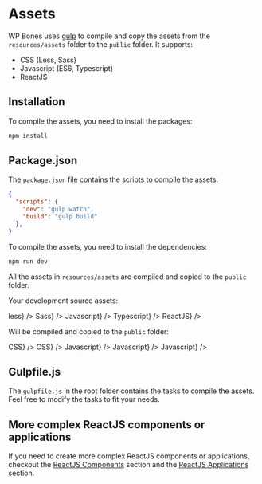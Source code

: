 
# Assets

WP Bones uses [gulp](https://gulpjs.com/) to compile and copy the assets from the `resources/assets` folder to the `public` folder. It supports:

- CSS (Less, Sass)
- Javascript (ES6, Typescript)
- ReactJS

## Installation

To compile the assets, you need to install the packages:

```sh npm2yarn copy
npm install
```

## Package.json

The `package.json` file contains the scripts to compile the assets:

```json
{
  "scripts": {
    "dev": "gulp watch",
    "build": "gulp build"
  },
}
```

To compile the assets, you need to install the dependencies:

```sh npm2yarn copy
npm run dev
```
All the assets in `resources/assets` are compiled and copied to the `public` folder.

Your development source assets:

<FileTree>
  <FileTree.Folder name="resources" defaultOpen>
      <FileTree.Folder name="assets" defaultOpen>
        <FileTree.Folder name="css" defaultOpen>
            <FileTree.File label={<FileTreeLabel type="file" name="my-styles-1.less">less</FileTreeLabel>} />
            <FileTree.File label={<FileTreeLabel type="file" name="my-styles-2.scss">Sass</FileTreeLabel>} />
        </FileTree.Folder>
        <FileTree.Folder name="js" defaultOpen>
            <FileTree.File label={<FileTreeLabel type="file" name="my-script.js">Javascript</FileTreeLabel>} />
            <FileTree.File label={<FileTreeLabel type="file" name="my-hook.ts">Typescript</FileTreeLabel>} />
            <FileTree.File label={<FileTreeLabel type="file" name="my-react-component.jsx">ReactJS</FileTreeLabel>} />
        </FileTree.Folder>
      </FileTree.Folder>
  </FileTree.Folder>
</FileTree>

Will be compiled and copied to the `public` folder:

<FileTree>
  <FileTree.Folder name="public" defaultOpen>
      <FileTree.Folder name="css" defaultOpen>
          <FileTree.File label={<FileTreeLabel type="file" name="my-styles-1.css">CSS</FileTreeLabel>} />
          <FileTree.File label={<FileTreeLabel type="file" name="my-styles-2.css">CSS</FileTreeLabel>} />
      </FileTree.Folder>
      <FileTree.Folder name="js" defaultOpen>
          <FileTree.File label={<FileTreeLabel type="file" name="my-script.js">Javascript</FileTreeLabel>} />
          <FileTree.File label={<FileTreeLabel type="file" name="my-hook.js">Javascript</FileTreeLabel>} />
          <FileTree.File label={<FileTreeLabel type="file" name="my-react-component.js">Javascript</FileTreeLabel>} />
      </FileTree.Folder>
  </FileTree.Folder>
</FileTree>

## Gulpfile.js

The `gulpfile.js` in the root folder contains the tasks to compile the assets.
Feel free to modify the tasks to fit your needs.

## More complex ReactJS components or applications

If you need to create more complex ReactJS components or applications, checkout the [ReactJS Components](/docs/Views/react) section and the [ReactJS Applications](/docs/Views/react-app) section.

